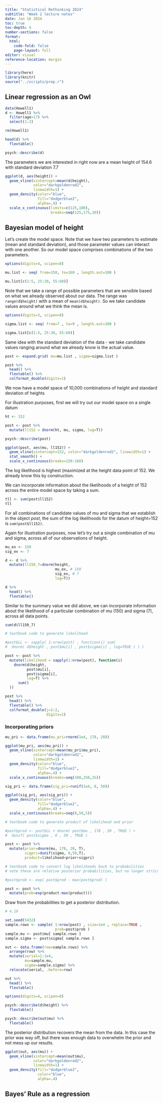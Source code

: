 ```yaml
---
title: "Statistical Rethinking 2024"
subtitle: "Week 2 lecture notes"
date: Jan 16 2024
toc: true
toc-depth: 4
number-sections: false
format:
  html:
    code-fold: false
    page-layout: full
editor: visual
reference-location: margin
---
```


```r
library(here)
library(knitr)
source("../scripts/prep.r")
```

## Linear regression as an Owl

```r
data(Howell1)
d <- Howell1 %>%
  filter(age>17) %>%
  select(1:2)

rm(Howell1)

head(d) %>%
  flextable()
```

```r
psych::describe(d)
```

The parameters we are interested in right now are a mean height of 154.6 with standard deviation 7.7

```r
ggplot(d, aes(height)) + 
  geom_vline(xintercept=mean(d$height),
             color="darkgoldenrod2",
             linewidth=1) +
  geom_density(color="blue",
               fill="dodgerblue2",
               alpha=.4) +
  scale_x_continuous(limits=c(125,180),
                     breaks=seq(125,175,10))
```

## Bayesian model of height

Let's create the model space. Note that we have two parameters to estimate (mean and standard deviation), and those parameter values can interact with one another. So our model space comprises combinations of the two parameters.

```r

options(digits=4, scipen=8)

mu.list <- seq( from=150, to=160 , length.out=100 )

mu.list[c(1:5, 25:30, 55:60)]

```

Note that we take a range of possible parameters that are sensible based on what we already observed about our data. The range was `range(d$height)` with a mean of `mean(d$height)`. So we take candidate values around what we think the mean is.

```r

options(digits=3, scipen=8)

sigma.list <- seq( from=7 , to=9 , length.out=100 )

sigma.list[c(1:5, 25:30, 55:60)]

```

Same idea with the standard deviation of the data - we take candidate values ranging around what we already know is the actual value.

```r

post <- expand.grid( mu=mu.list , sigma=sigma.list )

post %>%
  head() %>%
  flextable() %>%
  colformat_double(digits=1)

```

We now have a model space of 10,000 combinations of height and standard deviation of heights

For illustration purposes, first we will try out our model space on a single datum

```r

ht <- 152

post <- post %>%
  mutate(ll152 = dnorm(ht, mu, sigma, log=T))

psych::describe(post)

```

```r

ggplot(post, aes(mu, ll152)) + 
  geom_vline(xintercept=152, color="darkgoldenrod2", linewidth=1) +
  stat_smooth() +
  scale_x_continuous(breaks=150:160)

```

The log likelihood is highest (maximized at the height data point of 152. We already know this by construction.

We can incorporate information about the likelihoods of a height of 152 across the entire model space by taking a sum.

```r

tll <- sum(post$ll152) 
tll

```

For all combinations of candidate values of mu and sigma that we establish in the object *post*, the sum of the log likelihoods for the datum of height=152 is `sum(post$ll152)`.

Again for illustration purposes, now let's try out a single combination of mu and sigma, across all of our observations of height.

```r

mu_ex <- 150
sig_ex <- 7

d <- d %>%
  mutate(ll150_7=dnorm(height, 
                       mu_ex, # 150 
                       sig_ex, # 7
                       log=T)) 

d %>%
  head() %>%
  flextable()


```

Similar to the summary value we did above, we can incorporate information about the likelihood of a particular combination of mu (150) and sigma (7), across all data points.

```r
sum(d$ll150_7)
```

```r

# textbook code to generate likelihood

#post$LL <- sapply( 1:nrow(post) , function(i) sum(
#  dnorm( d$height , post$mu[i] , post$sigma[i] , log=TRUE ) ) )

```

```r

post <- post %>%
  mutate(likelihood = sapply(1:nrow(post), function(i) 
    dnorm(d$height, 
          post$mu[i], 
          post$sigma[i], 
          log=T) %>%
      sum() 
  )) 

```

```r

post %>%
  head() %>%
  flextable() %>%
  colformat_double(j=1:2,
                   digits=1)

```

### Incorporating priors

```r
mu_pri <- data.frame(mu_pri=rnorm(1e4, 178, 20))

ggplot(mu_pri, aes(mu_pri)) + 
  geom_vline(xintercept=mean(mu_pri$mu_pri),
             color="darkgoldenrod2",
             linewidth=1) +
  geom_density(color="blue",
               fill="dodgerblue2",
               alpha=.4) +
  scale_x_continuous(breaks=seq(100,250,25))

```

```r

sig_pri <- data.frame(sig_pri=runif(1e4, 0, 50))

ggplot(sig_pri, aes(sig_pri)) + 
  geom_density(color="blue",
               fill="dodgerblue2",
               alpha=.4) +
  scale_x_continuous(breaks=seq(0,50,5))

```

```r

# textbook code to generate product of likelihood and prior

#post$prod <- post$LL + dnorm( post$mu , 178 , 20 , TRUE ) +
#  dunif( post$sigma , 0 , 50 , TRUE )

```

```r

post <- post %>%
  mutate(prior=dnorm(mu, 178, 20, T),
         sigpri=dunif(sigma, 0,50,T),
         product=likelihood+prior+sigpri)

```

```r

# textbook code to convert log likelihoods back to probabilities
# note these are relative posterior probabilities, but no longer strictly probabilities as they do not sum to one

#post$prob <- exp( post$prod - max(post$prod) )

```

```r

post <- post %>%
  mutate(prob=exp(product-max(product)))

```

Draw from the probabilities to get a posterior distribution.

```r

# 4.19

set.seed(5432)
sample.rows <- sample( 1:nrow(post) , size=1e4 , replace=TRUE ,
                       prob=post$prob )
sample.mu <- post$mu[ sample.rows ]
sample.sigma <- post$sigma[ sample.rows ]

```

```r

out <- data.frame(row=sample.rows) %>%
  arrange(row) %>%
  mutate(serial=1:1e4,
         mu=sample.mu,
         sigma=sample.sigma) %>%
  relocate(serial, .before=row)

out %>%
  head() %>%
  flextable()

```

```r

options(digits=4, scipen=8)

psych::describe(d$height) %>%
  flextable()

```

```r

psych::describe(out$mu) %>%
  flextable()

```

The posterior distribution recovers the mean from the data. In this case the prior was way off, but there was enough data to overwhelm the prior and not mess up our results.

```r
ggplot(out, aes(mu)) + 
  geom_vline(xintercept=mean(out$mu),
             color="darkgoldenrod2",
             linewidth=1) +
  geom_density(fill="dodgerblue2",
               color="blue",
               alpha=.4) 
```

## Bayes' Rule as a regression
